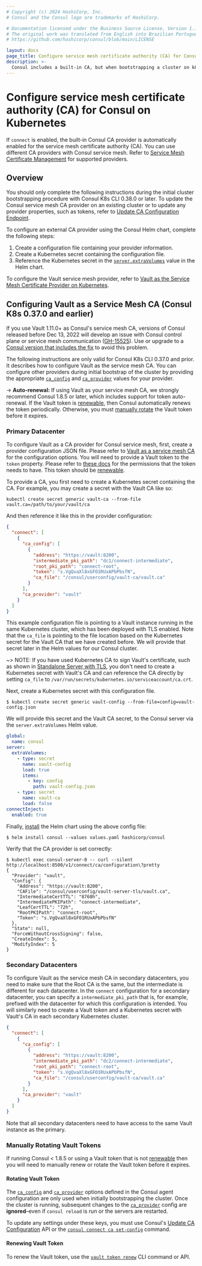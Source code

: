 ```yaml
---
# Copyright (c) 2024 HashiCorp, Inc.
# Consul and the Consul logo are trademarks of HashiCorp.

# Documentation licensed under the Business Source License, Version 1.1.
# The original work was translated from English into Brazilian Portuguese.
# https://github.com/hashicorp/consul/blob/main/LICENSE

layout: docs
page_title: Configure service mesh certificate authority (CA) for Consul on Kubernetes
description: >-
  Consul includes a built-in CA, but when bootstrapping a cluster on k8s, you can configure your service mesh to use a custom certificate provider instead. Learn how to configure Vault as an external CA in primary and secondary datacenters and manually rotate Vault tokens.
---
```


# Configure service mesh certificate authority (CA) for Consul on Kubernetes

If `connect` is enabled, the built-in Consul CA provider is automatically enabled for the service mesh certificate authority (CA). You can use different CA providers with Consul service mesh. Refer to [Service Mesh Certificate Management](/consul/docs/secure-mesh/certificate) for supported providers.

## Overview

You should only complete the following instructions during the initial cluster bootstrapping procedure with Consul K8s CLI 0.38.0 or later. To update the Consul service mesh CA provider on an existing cluster or to update any provider properties, such as tokens, refer to [Update CA Configuration Endpoint](/consul/api-docs/connect/ca#update-ca-configuration).

To configure an external CA provider using the Consul Helm chart, complete the following steps:

1. Create a configuration file containing your provider information.
1. Create a Kubernetes secret containing the configuration file.
1. Reference the Kubernetes secret in the [`server.extraVolumes`](/consul/docs/reference/k8s/helm#v-server-extravolumes) value in the Helm chart.

To configure the Vault service mesh provider, refer to [Vault as the Service Mesh Certificate Provider on Kubernetes](/consul/docs/deploy/server/k8s/vault/data).

## Configuring Vault as a Service Mesh CA (Consul K8s 0.37.0 and earlier)


If you use Vault 1.11.0+ as Consul's service mesh CA, versions of Consul released before Dec 13, 2022 will develop an issue with Consul control plane or service mesh communication ([GH-15525](https://github.com/hashicorp/consul/pull/15525)). Use or upgrade to a [Consul version that includes the fix](https://support.hashicorp.com/hc/en-us/articles/11308460105491#01GMC24E6PPGXMRX8DMT4HZYTW) to avoid this problem.

The following instructions are only valid for Consul K8s CLI 0.37.0 and prior. It describes how to configure Vault as the service mesh CA. You can configure other providers during initial bootstrap of the cluster by providing the appropriate [`ca_config`] and [`ca_provider`] values for your provider.

-> **Auto-renewal:** If using Vault as your service mesh CA, we strongly recommend Consul 1.8.5 or later, which includes support for token auto-renewal. If the Vault token is [renewable](/vault/api-docs/auth/token#renewable), then Consul automatically renews the token periodically. Otherwise, you must [manually rotate](#manually-rotating-vault-tokens) the Vault token before it expires.

### Primary Datacenter

To configure Vault as a CA provider for Consul service mesh,
first, create a provider configuration JSON file.
Please refer to [Vault as a service mesh CA](/consul/docs/secure-mesh/certificate/vault) for the configuration options.
You will need to provide a Vault token to the `token` property.
Please refer to [these docs](/consul/docs/connect/ca/vault#token) for the permissions that the token needs to have.
This token should be [renewable](/vault/api-docs/auth/token#renewable).

To provide a CA, you first need to create a Kubernetes secret containing the CA.
For example, you may create a secret with the Vault CA like so:

```shell-session
kubectl create secret generic vault-ca --from-file vault.ca=/path/to/your/vault/ca
```

And then reference it like this in the provider configuration:

<CodeBlockConfig filename="vault-config.json" highlight="10">

```json
{
  "connect": [
    {
      "ca_config": [
        {
          "address": "https://vault:8200",
          "intermediate_pki_path": "dc1/connect-intermediate",
          "root_pki_path": "connect-root",
          "token": "s.VgQvaXl8xGFO1RUxAPbPbsfN",
          "ca_file": "/consul/userconfig/vault-ca/vault.ca"
        }
      ],
      "ca_provider": "vault"
    }
  ]
}
```

</CodeBlockConfig>

This example configuration file is pointing to a Vault instance running in the same Kubernetes cluster,
which has been deployed with TLS enabled. Note that the `ca_file` is pointing to the file location
based on the Kubernetes secret for the Vault CA that we have created before.
We will provide that secret later in the Helm values for our Consul cluster.

~> NOTE: If you have used Kubernetes CA to sign Vault's certificate,
such as shown in [Standalone Server with TLS](/vault/docs/platform/k8s/helm/examples/standalone-tls),
you don't need to create a Kubernetes secret with Vault's CA and can reference the CA directly
by setting `ca_file` to `/var/run/secrets/kubernetes.io/serviceaccount/ca.crt`.

Next, create a Kubernetes secret with this configuration file.

```shell-session
$ kubectl create secret generic vault-config --from-file=config=vault-config.json
```

We will provide this secret and the Vault CA secret, to the Consul server via the
`server.extraVolumes` Helm value.

<CodeBlockConfig filename="values.yaml" highlight="4-13">

  ```yaml
  global:
    name: consul
  server:
    extraVolumes:
      - type: secret
        name: vault-config
        load: true
        items:
          - key: config
            path: vault-config.json
      - type: secret
        name: vault-ca
        load: false
  connectInject:
    enabled: true
  ```

</CodeBlockConfig>

Finally, [install](/consul/docs/k8s/installation/install#installing-consul) the Helm chart using the above config file:

```shell-session
$ helm install consul --values values.yaml hashicorp/consul
```

Verify that the CA provider is set correctly:

```shell-session
$ kubectl exec consul-server-0 -- curl --silent http://localhost:8500/v1/connect/ca/configuration\?pretty
{
  "Provider": "vault",
  "Config": {
    "Address": "https://vault:8200",
    "CAFile": "/consul/userconfig/vault-server-tls/vault.ca",
    "IntermediateCertTTL": "8760h",
    "IntermediatePKIPath": "connect-intermediate",
    "LeafCertTTL": "72h",
    "RootPKIPath": "connect-root",
    "Token": "s.VgQvaXl8xGFO1RUxAPbPbsfN"
  },
  "State": null,
  "ForceWithoutCrossSigning": false,
  "CreateIndex": 5,
  "ModifyIndex": 5
}
```

### Secondary Datacenters

To configure Vault as the service mesh CA in secondary datacenters, you need to make sure that the Root CA is the same,
but the intermediate is different for each datacenter. In the `connect` configuration for a secondary datacenter,
you can specify a `intermediate_pki_path` that is, for example, prefixed with the datacenter
for which this configuration is intended.
You will similarly need to create a Vault token and a Kubernetes secret with
Vault's CA in each secondary Kubernetes cluster.

<CodeBlockConfig highlight="7">

```json
{
  "connect": [
    {
      "ca_config": [
        {
          "address": "https://vault:8200",
          "intermediate_pki_path": "dc2/connect-intermediate",
          "root_pki_path": "connect-root",
          "token": "s.VgQvaXl8xGFO1RUxAPbPbsfN",
          "ca_file": "/consul/userconfig/vault-ca/vault.ca"
        }
      ],
      "ca_provider": "vault"
    }
  ]
}
```

</CodeBlockConfig>

Note that all secondary datacenters need to have access to the same Vault instance as the primary.

### Manually Rotating Vault Tokens

If running Consul < 1.8.5 or using a Vault token that is not [renewable](/vault/api-docs/auth/token#renewable)
then you will need to manually renew or rotate the Vault token before it expires.

#### Rotating Vault Token

The [`ca_config`] and [`ca_provider`] options defined in the Consul agent
configuration are only used when initially bootstrapping the cluster. Once the
cluster is running, subsequent changes to the [`ca_provider`] config are **ignored**–even if `consul reload` is run or the servers are restarted.

To update any settings under these keys, you must use Consul's [Update CA Configuration](/consul/api-docs/connect/ca#update-ca-configuration) API or the [`consul connect ca set-config`](/consul/commands/connect/ca#set-config) command.

#### Renewing Vault Token

To renew the Vault token, use the [`vault token renew`](/vault/docs/commands/token/renew) CLI command
or API.

[`ca_config`]: /consul/docs/reference/agent/configuration-file/service-mesh/#connect_ca_config
[`ca_provider`]: /consul/docs/reference/agent/configuration-file/service-mesh/#connect_ca_provider
